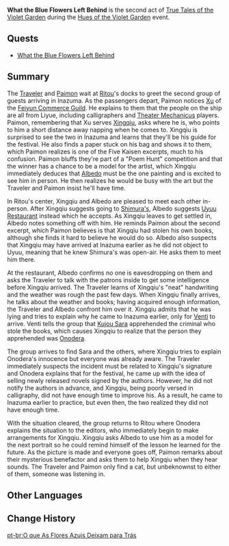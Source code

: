 {{Act Infobox
|image          = <!-- What the Blue Flowers Left Behind.png -->
|type           = Story
|event_name     = Hues of the Violet Garden
|chapter        = True Tales of the Violet Garden
|act            = II
|prev           = The Strange Tale of Suikou's Tipsy Tincture
|next           = A New Painting in Pale Scarlet
}}
'''What the Blue Flowers Left Behind''' is the second act of [[True Tales of the Violet Garden]] during the [[Hues of the Violet Garden]] event.

==Quests==
* [[What the Blue Flowers Left Behind (Quest)|What the Blue Flowers Left Behind]]

==Summary==
The [[Traveler]] and [[Paimon]] wait at [[Ritou]]'s docks to greet the second group of guests arriving in Inazuma. As the passengers depart, Paimon notices [[Xu]] of the [[Feiyun Commerce Guild]]. He explains to them that the people on the ship are all from Liyue, including calligraphers and [[Theater Mechanicus]] players. Paimon, remembering that Xu serves [[Xingqiu]], asks where he is, who points to him a short distance away napping when he comes to. Xingqiu is surprised to see the two in Inazuma and learns that they'll be his guide for the festival. He also finds a paper stuck on his bag and shows it to them, which Paimon realizes is one of the Five Kaisen excerpts, much to his confusion. Paimon bluffs they're part of a "Poem Hunt" competition and that the winner has a chance to be a model for the artist, which Xingqiu immediately deduces that [[Albedo]] must be the one painting and is excited to see him in person. He then realizes he would be busy with the art but the Traveler and Paimon insist he'll have time.

In Ritou's center, Xingqiu and Albedo are pleased to meet each other in-person. After Xingqiu suggests going to [[Shimura's]], Albedo suggests [[Uyuu Restaurant]] instead which he accepts. As Xingqiu leaves to get settled in, Albedo notes something off with him. He reminds Paimon about the second excerpt, which Paimon believes is that Xingqiu had stolen his own books, although she finds it hard to believe he would do so. Albedo also suspects that Xingqiu may have arrived at Inazuma earlier as he did not object to Uyuu, meaning that he knew Shimura's was open-air. He asks them to meet him there.

At the restaurant, Albedo confirms no one is eavesdropping on them and asks the Traveler to talk with the patrons inside to get some intelligence before Xingqiu arrived. The Traveler learns of Xingqiu's "neat" handwriting and the weather was rough the past few days. When Xingqiu finally arrives, he talks about the weather and books; having acquired enough information, the Traveler and Albedo confront him over it. Xingqiu admits that he was lying and tries to explain why he came to Inazuma earlier, only for [[Venti]] to arrive. Venti tells the group that [[Kujou Sara]] apprehended the criminal who stole the books, which causes Xingqiu to realize that the person they apprehended was [[Onodera]].

The group arrives to find Sara and the others, where Xingqiu tries to explain Onodera's innocence but everyone was already aware. The Traveler immediately suspects the incident must be related to Xingqiu's signature and Onodera explains that for the festival, he came up with the idea of selling newly released novels signed by the authors. However, he did not notify the authors in advance, and Xingqiu, being poorly versed in calligraphy, did not have enough time to improve his. As a result, he came to Inazuma earlier to practice, but even then, the two realized they did not have enough time.

With the situation cleared, the group returns to Ritou where Onodera explains the situation to the editors, who immediately begin to make arrangements for Xingqiu. Xingqiu asks Albedo to use him as a model for the next portrait so he could remind himself of the lesson he learned for the future. As the picture is made and everyone goes off, Paimon remarks about their mysterious benefactor and asks them to help Xingqiu when they hear sounds. The Traveler and Paimon only find a cat, but unbeknownst to either of them, someone was listening in.

==Other Languages==
{{Other Languages
|en      = What the Blue Flowers Left Behind
|zhs     = 青花卷底残章
|zhs_rm  = Qīnghuā Juǎn Dǐ Cán Zhāng
|zht     = 青花卷底殘章
|zht_rm  = Qīnghuā Juǎn Dǐ Cán Zhāng
|zh_tl   = 
|ja      = 青花の裏に残されし詞藻
|ja_rm   = Aobana no Ura ni Nokosareshi Shisou{{Assumed}}
|ja_tl   = 
|ko      = 파란 꽃이 남긴 것
|ko_rm   = Paran Kkot-i Namgin Geot
|ko_tl   = What the Blue Flowers Left Behind
|es      = El rastro de las flores azules
|es_tl   = The Trail of the Blue Flowers
|fr      = Ce que les fleurs bleues laissent
|fr_tl   = What the Blue Flowers Leave Behind
|ru      = Что осталось от синих цветов
|ru_tl   = 
|th      = สิ่งที่บุปผาสีครามหลงเหลือไว้
|th_rm   = 
|th_tl   = Things That Indigo Blooms Have Left
|vi      = Mảnh Chương Hoa Lam
|vi_tl   = 
|de      = Was die blauen Blumen hinterlassen haben
|de_tl   = What the Blue Flowers Left Behind
|id      = Sisa Bunga Biru
|id_tl   = The Remains of Blue Flower
|pt      = O que As Flores Azuis Deixam para Trás
|pt_tl   = 
}}

==Change History==
{{Change History|2.6}}
[[pt-br:O que As Flores Azuis Deixam para Trás]]